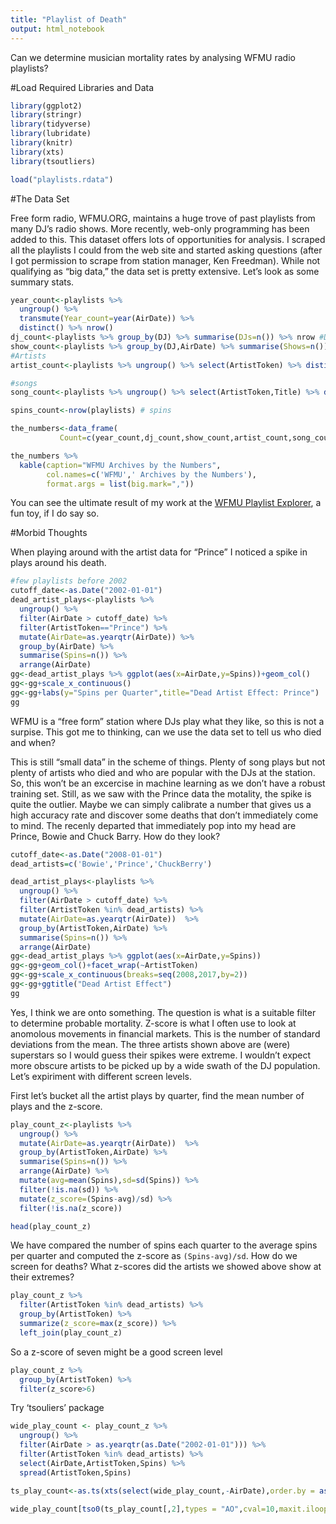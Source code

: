 ```yaml
---
title: "Playlist of Death"
output: html_notebook
---
```


Can we determine musician mortality rates by analysing WFMU radio playlists?


#Load Required Libraries and Data
```r
library(ggplot2)
library(stringr)
library(tidyverse)
library(lubridate)
library(knitr)
library(xts)
library(tsoutliers)

load("playlists.rdata")
```
#The Data Set

Free form radio, WFMU.ORG, maintains a huge trove of past playlists from many DJ's radio shows.  More recently, web-only programming has been added to this.  This dataset offers lots of opportunities for analysis.  I scraped all the playlists I could from the web site and started asking questions (after I got permission to scrape from station manager, Ken Freedman).  While not qualifying as "big data," the data set is pretty extensive. Let's look as some summary stats.

```r
year_count<-playlists %>% 
  ungroup() %>% 
  transmute(Year_count=year(AirDate)) %>% 
  distinct() %>% nrow()
dj_count<-playlists %>% group_by(DJ) %>% summarise(DJs=n()) %>% nrow #DJs
show_count<-playlists %>% group_by(DJ,AirDate) %>% summarise(Shows=n()) %>% nrow()
#Artists
artist_count<-playlists %>% ungroup() %>% select(ArtistToken) %>% distinct() %>% nrow()

#songs
song_count<-playlists %>% ungroup() %>% select(ArtistToken,Title) %>% distinct() %>% nrow()

spins_count<-nrow(playlists) # spins

the_numbers<-data_frame(
           Count=c(year_count,dj_count,show_count,artist_count,song_count,spins_count),Stat=c("Years","DJs","Shows","Artists","Songs","Spins"))

the_numbers %>% 
  kable(caption="WFMU Archives by the Numbers",
        col.names=c('WFMU',' Archives by the Numbers'),
        format.args = list(big.mark=","))
```


You can see the ultimate result of my work at the [WFMU Playlist Explorer](wfmu.servebeer.com), a fun toy, if I do say so.

#Morbid Thoughts

When playing around with the artist data for "Prince" I noticed a spike in plays around his death.  
```r
#few playlists before 2002
cutoff_date<-as.Date("2002-01-01")
dead_artist_plays<-playlists %>% 
  ungroup() %>% 
  filter(AirDate > cutoff_date) %>% 
  filter(ArtistToken=="Prince") %>% 
  mutate(AirDate=as.yearqtr(AirDate)) %>% 
  group_by(AirDate) %>% 
  summarise(Spins=n()) %>% 
  arrange(AirDate)
gg<-dead_artist_plays %>% ggplot(aes(x=AirDate,y=Spins))+geom_col()
gg<-gg+scale_x_continuous()
gg<-gg+labs(y="Spins per Quarter",title="Dead Artist Effect: Prince")
gg

```

WFMU is a "free form" station where DJs play what they like, so this is not a surpise. This got me to thinking, can we use the data set to tell us who died and when?

This is still "small data" in the scheme of things.  Plenty of song plays but not plenty of artists who died and who are popular with the DJs at the station.  So, this won't be an excercise in machine learning as we don't have a robust training set.  Still, as we saw with the Prince data the motality, the spike is quite the outlier.  Maybe we can simply calibrate a number that gives us a high accuracy rate and discover some deaths that don't immediately come to mind.  The recenly departed that immediately pop into my head are Prince, Bowie and Chuck Barry.  How do they look?


```r
cutoff_date<-as.Date("2008-01-01")
dead_artists=c('Bowie','Prince','ChuckBerry')

dead_artist_plays<-playlists %>% 
  ungroup() %>% 
  filter(AirDate > cutoff_date) %>% 
  filter(ArtistToken %in% dead_artists) %>% 
  mutate(AirDate=as.yearqtr(AirDate))  %>% 
  group_by(ArtistToken,AirDate) %>% 
  summarise(Spins=n()) %>% 
  arrange(AirDate)
gg<-dead_artist_plays %>% ggplot(aes(x=AirDate,y=Spins))
gg<-gg+geom_col()+facet_wrap(~ArtistToken)
gg<-gg+scale_x_continuous(breaks=seq(2008,2017,by=2))
gg<-gg+ggtitle("Dead Artist Effect")
gg
```

Yes, I think we are onto something.  The question is what is a suitable filter to determine probable mortality.  Z-score is what I often use to look at anomolous movements in financial markets.  This is the number of standard deviations from the mean. The three artists shown above are (were) superstars so I would guess their spikes were extreme.  I wouldn't expect more obscure artists to be picked up by a wide swath of the DJ population.  Let's expiriment with different screen levels.

First let's bucket all the artist plays by quarter, find the mean number of plays and the z-score.


```r
play_count_z<-playlists %>% 
  ungroup() %>% 
  mutate(AirDate=as.yearqtr(AirDate))  %>% 
  group_by(ArtistToken,AirDate) %>% 
  summarise(Spins=n()) %>% 
  arrange(AirDate) %>% 
  mutate(avg=mean(Spins),sd=sd(Spins)) %>% 
  filter(!is.na(sd)) %>% 
  mutate(z_score=(Spins-avg)/sd) %>% 
  filter(!is.na(z_score))

head(play_count_z)
```

We have compared the number of spins each quarter to the average spins per quarter and computed the z-score as `(Spins-avg)/sd`.   How do we screen for deaths? What z-scores did the artists we showed above show at their extremes?

```r
play_count_z %>% 
  filter(ArtistToken %in% dead_artists) %>% 
  group_by(ArtistToken) %>% 
  summarize(z_score=max(z_score)) %>% 
  left_join(play_count_z)
```

So a z-score of seven might be a good screen level
```r
play_count_z %>% 
  group_by(ArtistToken) %>% 
  filter(z_score>6)

```

Try 'tsouliers' package
```r
wide_play_count <- play_count_z %>%   
  ungroup() %>% 
  filter(AirDate > as.yearqtr(as.Date("2002-01-01"))) %>% 
  filter(ArtistToken %in% dead_artists) %>% 
  select(AirDate,ArtistToken,Spins) %>% 
  spread(ArtistToken,Spins)

ts_play_count<-as.ts(xts(select(wide_play_count,-AirDate),order.by = as.Date(wide_play_count$AirDate)))

wide_play_count[tso0(ts_play_count[,2],types = "AO",cval=10,maxit.iloop = 1,maxit.oloop=1,tsmethod = "arima") %>% .$time,]
```

